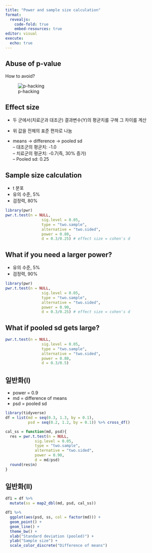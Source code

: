 ```yaml
---
title: "Power and sample size calculation"
format: 
  revealjs:
    code-fold: true
    embed-resources: true
editor: visual
execute: 
  echo: true
---
```


## Abuse of p-value  

How to avoid?  

![p-hacking](img/p_hacking_LME.png) 


## Effect size

-   두 군에서(치료군과 대조군) 결과변수(Y)의 평균치를 구해 그 차이를 계산\

-   위 값을 전체의 표준 편차로 나눔\

-   means -\> difference -\> pooled sd\
    -- 대조군의 평균치: -1.0\
    -- 치료군의 평균치: -0.7(즉, 30% 증가)\
    -- Pooled sd: 0.25

## Sample size calculation

-   t 분포
-   유의 수준, 5%
-   검정력, 80%

```r
library(pwr)
pwr.t.test(n = NULL,
                sig.level = 0.05, 
                type = "two.sample", 
                alternative = "two.sided", 
                power = 0.80, 
                d = 0.3/0.25) # effect size = cohen's d 
```

## What if you need a larger power?

-   유의 수준, 5%
-   검정력, 90%

```r
library(pwr)
pwr.t.test(n = NULL,
                sig.level = 0.05, 
                type = "two.sample", 
                alternative = "two.sided", 
                power = 0.90, 
                d = 0.3/0.25) # effect size = cohen's d 
```

## What if pooled sd gets large?

```r
pwr.t.test(n = NULL,
                sig.level = 0.05, 
                type = "two.sample", 
                alternative = "two.sided", 
                power = 0.80, 
                d = 0.3/0.5) 
```

## 일반화(I)

-   power = 0.9
-   md = difference of means
-   psd = pooled sd

```r
library(tidyverse)
df = list(md = seq(0.3, 1.3, by = 0.1), 
          psd = seq(0.2, 1.2, by = 0.1)) %>% cross_df()
```

```r
cal_ss = function(md, psd){
  res = pwr.t.test(n = NULL,
             sig.level = 0.05, 
             type = "two.sample", 
             alternative = "two.sided", 
             power = 0.90, 
             d = md/psd) 
  round(res$n)
}
```

## 일반화(II)

```r
df1 = df %>% 
  mutate(ss = map2_dbl(md, psd, cal_ss)) 
```

```r
df1 %>%
  ggplot(aes(psd, ss, col = factor(md))) + 
  geom_point() + 
  geom_line() + 
  theme_bw() + 
  xlab("Standard deviation (pooled)") + 
  ylab("Sample size") + 
  scale_color_discrete("Difference of means")
```
